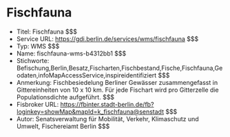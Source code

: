 # Fischfauna
- Titel: Fischfauna $$$
- Service URL: https://gdi.berlin.de/services/wms/fischfauna $$$
- Typ: WMS $$$
- Name: fischfauna-wms-b4312bb1 $$$
- Stichworte: Befischung,Berlin,Besatz,Fischarten,Fischbestand,Fische,Fischfauna,Geodaten,infoMapAccessService,inspireidentifiziert $$$
- Anmerkung: Fischbesiedelung Berliner Gewässer zusammengefasst in Gittereinheiten von 10 x 10 km. Für jede Fischart wird pro Gitterzelle die Populationsdichte aufgeführt. $$$
- Fisbroker URL: https://fbinter.stadt-berlin.de/fb?loginkey=showMap&mapId=k_fischfauna@senstadt $$$
- Autor: Senatsverwaltung für Mobilität, Verkehr, Klimaschutz und Umwelt, Fischereiamt Berlin $$$
